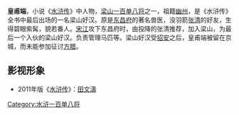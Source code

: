 {{unreferenced|time=2019-06-14T14:08:12+00:00}}
{{水浒人物
| 人物姓名 = 皇甫端
| 座次 = 57，地煞星
| 星名 = 地兽星
| 绰号 = 紫髯伯
| 身份 = [[兽医|兽医]]
| 梁山职司 = 掌管监造诸事头领<br />专攻医兽一应马匹
| 出场回目 = 070
| 赞诗 = 传家艺术无人敌，安骥年来有神力。<br />
回生起死妙难言，拯惫扶危更多益。<br />
鄂公烏骓人尽夸，郭公騄駬来渥洼。<br />
吐藩枣骝号神驳，北地又羡拳毛騧。<br />
驣骧騋驼皆经见，衔橛背鞍亦多变。<br />
天闲十二旧驰名，手到病除能应验。<br />
古人已往名部利，只今又见皇甫端。<br />
解治四百零八病，双瞳炯炯珠走盘。<br />
天集忠良真有意，张清鹗荐诚良计。<br />
梁山泊内添一人，名号紫髯伯乐裔。
}}
'''皇甫端'''，小说《[[水浒传|水浒传]]》中人物，[[梁山|梁山]][[一百单八将|一百单八将]]之一，祖籍[[幽州|幽州]]，是《水浒传》全书中最后出场的一名梁山好汉。原是[[东昌府|东昌府]]的著名兽医，没羽箭[[张清|张清]]的好友，生得碧眼紫髯，貌若番人。[[宋江|宋江]]攻下东昌府时，由投降的张清推荐，加入梁山，为最后一个入伙的梁山好汉。负责管理马匹等。梁山好汉受[[招安|招安]]之后，皇甫端被留在京城，而未能参加征讨[[方腊|方腊]]。

== 影视形象 ==
*2011年版《[[水浒传_(2011年电视剧)|水浒传]]》：[[田文濤|田文濤]]

{{108将}}
[[Category:水浒一百单八将|Category:水浒一百单八将]]